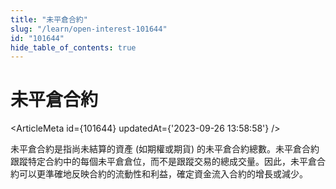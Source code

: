 ```yaml
---
title: "未平倉合約"
slug: "/learn/open-interest-101644"
id: "101644"
hide_table_of_contents: true
---
```



# 未平倉合約

<ArticleMeta id={101644} updatedAt={'2023-09-26 13:58:58'} />
<div className='border-solid border-b border-t-0 my-4 border-[var(--ifm-color-gray-300)]' />

未平倉合約是指尚未結算的資產 (如期權或期貨) 的未平倉合約總數。未平倉合約跟蹤特定合約中的每個未平倉倉位，而不是跟蹤交易的總成交量。因此，未平倉合約可以更準確地反映合約的流動性和利益，確定資金流入合約的增長或減少。
